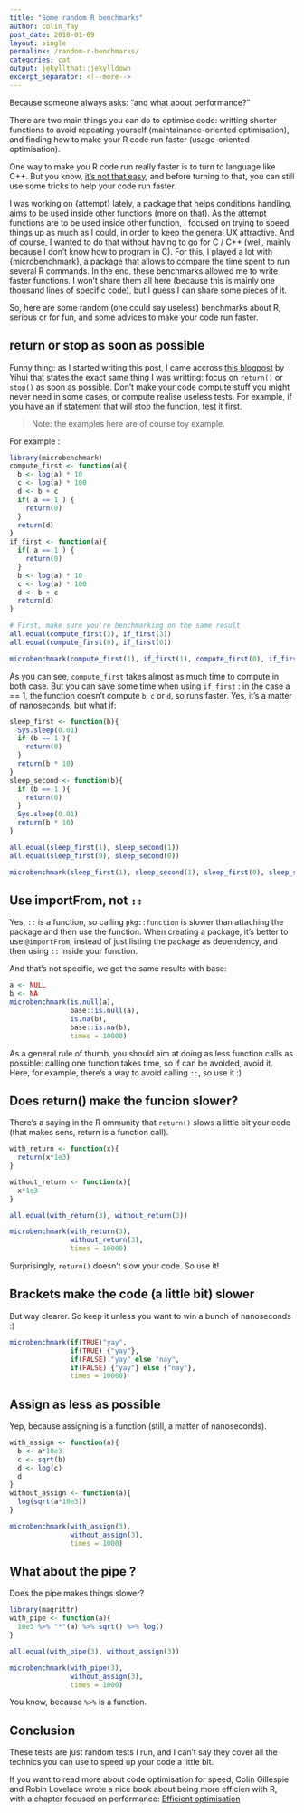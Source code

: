 ```yaml
---
title: "Some random R benchmarks"
author: colin_fay
post_date: 2018-01-09
layout: single
permalink: /random-r-benchmarks/
categories: cat
output: jekyllthat::jekylldown
excerpt_separator: <!--more-->
---
```

Because someone always asks: "and what about performance?"

<!--more-->

There are two main things you can do to optimise code: writting shorter functions to avoid repeating yourself (maintainance-oriented optimisation), and finding how to make your R code run faster (usage-oriented optimisation). 

One way to make you R code run really faster is to turn to language like C++. But you know, [it's not that easy](https://memegenerator.net/img/instances/500x/39604158/i-love-c-it-makes-people-cry.jpg), and before turning to that, you can still use some tricks to help your code run faster. 

I was working on {attempt} lately, a package that helps conditions handling, aims to be used inside other functions ([more on that](https://github.com/ColinFay/attempt)). As the attempt functions are to be used inside other function, I focused on trying to speed things up as much as I could, in order to keep the general UX attractive. And of course, I wanted to do that without having to go for C / C++ (well, mainly because I don't know how to program in C). For this, I played a lot with {microbenchmark}, a package that allows to compare the time spent to run several R commands. In the end, these benchmarks allowed me to write faster functions. I won't share them all here (because this is mainly one thousand lines of specific code), but I guess I can share some pieces of it.

So, here are some random (one could say useless) benchmarks about R, serious or for fun, and some advices to make your code run faster. 

## return or stop as soon as possible 

Funny thing: as I started writing this post, I came accross [this blogpost](https://yihui.name/en/2018/01/stop-early/) by Yihui that states the exact same thing I was writting: focus on `return()` or `stop()` as soon as possible. Don't make your code compute stuff you might never need in some cases, or compute realise useless tests. For example, if you have an if statement that will stop the function, test it first.

> Note: the examples here are of course toy example. 

For example : 

```r
library(microbenchmark)
compute_first <- function(a){
  b <- log(a) * 10 
  c <- log(a) * 100
  d <- b + c
  if( a == 1 ) {
    return(0)
  }
  return(d)
}
if_first <- function(a){
  if( a == 1 ) {
    return(0)
  }
  b <- log(a) * 10 
  c <- log(a) * 100
  d <- b + c
  return(d)
}

# First, make sure you're benchmarking on the same result
all.equal(compute_first(3), if_first(3))
all.equal(compute_first(0), if_first(0))
```

```r
microbenchmark(compute_first(1), if_first(1), compute_first(0), if_first(0), times = 100)
```

As you can see, `compute_first` takes almost as much time to compute in both case. But you can save some time when using `if_first` : in the case a == 1, the function doesn't compute `b`, `c` or `d`, so runs faster. Yes, it's a matter of nanoseconds, but what if: 

```r
sleep_first <- function(b){
  Sys.sleep(0.01)
  if (b == 1 ){
    return(0)
  }
  return(b * 10)
}
sleep_second <- function(b){
  if (b == 1 ){
    return(0)
  }
  Sys.sleep(0.01)
  return(b * 10)
}

all.equal(sleep_first(1), sleep_second(1))
all.equal(sleep_first(0), sleep_second(0))
```

```r

microbenchmark(sleep_first(1), sleep_second(1), sleep_first(0), sleep_second(0), times = 100)
```

## Use importFrom, not `::`

Yes, `::` is a function, so calling `pkg::function` is slower than attaching the package and then use the function. When creating a package, it's better to use `@importFrom`, instead of just listing the package as dependency, and then using `::` inside your function. 

And that's not specific, we get the same results with base: 

```r
a <- NULL
b <- NA
microbenchmark(is.null(a), 
               base::is.null(a), 
               is.na(b), 
               base::is.na(b),
               times = 10000)
```

As a general rule of thumb, you should aim at doing as less function calls as possible: calling one function takes time, so if can be avoided, avoid it. Here, for example, there's a way to avoid calling `::`, so use it :) 

## Does return() make the funcion slower?

There's a saying in the R ommunity that `return()` slows a little bit your code (that makes sens, return is a function call). 

```r
with_return <- function(x){
  return(x*1e3)
}

without_return <- function(x){
  x*1e3
}

all.equal(with_return(3), without_return(3))
```

```r
microbenchmark(with_return(3),
               without_return(3),
               times = 10000)
```

Surprisingly, `return()` doesn't slow your code. So use it! 

## Brackets make the code (a little bit) slower 

But way clearer. So keep it unless you want to win a bunch of nanoseconds :) 

```r
microbenchmark(if(TRUE)"yay",
               if(TRUE) {"yay"},
               if(FALSE) "yay" else "nay", 
               if(FALSE) {"yay"} else {"nay"}, 
               times = 10000)
```

## Assign as less as possible 

Yep, because assigning is a function (still, a matter of nanoseconds).

```r
with_assign <- function(a){
  b <- a*10e3
  c <- sqrt(b)
  d <- log(c)
  d
}
without_assign <- function(a){
  log(sqrt(a*10e3))
}

microbenchmark(with_assign(3),
               without_assign(3),
               times = 1000)
```

## What about the pipe ? 

Does the pipe makes things slower?

```r
library(magrittr)
with_pipe <- function(a){
  10e3 %>% "*"(a) %>% sqrt() %>% log()
}

all.equal(with_pipe(3), without_assign(3))
```

```r

microbenchmark(with_pipe(3),
               without_assign(3),
               times = 1000)
```

You know, because `%>%` is a function. 

## Conclusion 

These tests are just random tests I run, and I can't say they cover all the technics you can use to speed up your code a little bit. 

If you want to read more about code optimisation for speed, Colin Gillespie and Robin Lovelace wrote a nice book about being more efficien with R, with a chapter focused on performance: [Efficient optimisation](https://csgillespie.github.io/efficientR/performance.html)
